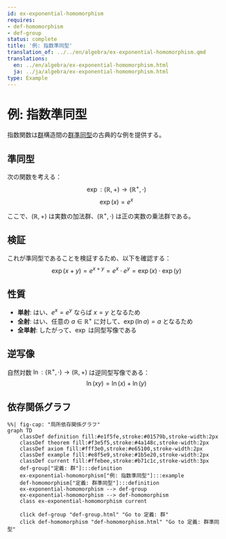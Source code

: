 ```yaml
---
id: ex-exponential-homomorphism
requires:
- def-homomorphism
- def-group
status: complete
title: '例: 指数準同型'
translation_of: ../../en/algebra/ex-exponential-homomorphism.qmd
translations:
  en: ../en/algebra/ex-exponential-homomorphism.html
  ja: ../ja/algebra/ex-exponential-homomorphism.html
type: Example
---
```


# 例: 指数準同型 {#ex-exponential-homomorphism}

指数関数は[群](def-group.qmd)構造間の[群準同型](def-homomorphism.qmd)の古典的な例を提供する。

## 準同型

次の関数を考える：
$$\exp: (\mathbb{R}, +) \to (\mathbb{R}^+, \cdot)$$
$$\exp(x) = e^x$$

ここで、$(\mathbb{R}, +)$ は実数の加法群、$(\mathbb{R}^+, \cdot)$ は正の実数の乗法群である。

## 検証

これが準同型であることを検証するため、以下を確認する：
$$\exp(x + y) = e^{x+y} = e^x \cdot e^y = \exp(x) \cdot \exp(y)$$

## 性質

- **単射**: はい、$e^x = e^y$ ならば $x = y$ となるため
- **全射**: はい、任意の $a \in \mathbb{R}^+$ に対して、$\exp(\ln a) = a$ となるため
- **全単射**: したがって、$\exp$ は同型写像である

## 逆写像

自然対数 $\ln: (\mathbb{R}^+, \cdot) \to (\mathbb{R}, +)$ は逆同型写像である：
$$\ln(xy) = \ln(x) + \ln(y)$$

## 依存関係グラフ

```mermaid
%%| fig-cap: "局所依存関係グラフ"
graph TD
    classDef definition fill:#e1f5fe,stroke:#01579b,stroke-width:2px
    classDef theorem fill:#f3e5f5,stroke:#4a148c,stroke-width:2px
    classDef axiom fill:#fff3e0,stroke:#e65100,stroke-width:2px
    classDef example fill:#e8f5e9,stroke:#1b5e20,stroke-width:2px
    classDef current fill:#ffebee,stroke:#b71c1c,stroke-width:3px
    def-group["定義: 群"]:::definition
    ex-exponential-homomorphism["例: 指数準同型"]:::example
    def-homomorphism["定義: 群準同型"]:::definition
    ex-exponential-homomorphism --> def-group
    ex-exponential-homomorphism --> def-homomorphism
    class ex-exponential-homomorphism current

    click def-group "def-group.html" "Go to 定義: 群"
    click def-homomorphism "def-homomorphism.html" "Go to 定義: 群準同型"
```
